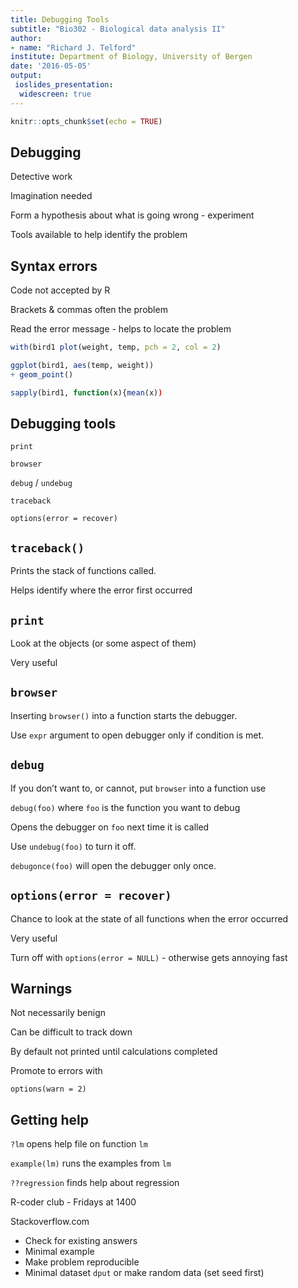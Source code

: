 ```yaml
---
title: Debugging Tools
subtitle: "Bio302 - Biological data analysis II"
author: 
- name: "Richard J. Telford"
institute: Department of Biology, University of Bergen
date: '2016-05-05'
output: 
 ioslides_presentation:
  widescreen: true
---
```


```r
knitr::opts_chunk$set(echo = TRUE)
```

## Debugging

Detective work

Imagination needed

Form a hypothesis about what is going wrong - experiment

Tools available to help identify the problem

## Syntax errors

Code not accepted by R

Brackets & commas often the problem

Read the error message - helps to locate the problem


```r
with(bird1 plot(weight, temp, pch = 2, col = 2)
```
```r
ggplot(bird1, aes(temp, weight))
+ geom_point()
```

```r
sapply(bird1, function(x){mean(x))
```


## Debugging tools

`print`

`browser`

`debug` / `undebug`

`traceback`

`options(error = recover)`

## `traceback()`
Prints the stack of functions called. 

Helps identify where the error first occurred


## `print`

Look at the objects (or some aspect of them)

Very useful

## `browser`

Inserting `browser()` into a function starts the debugger.

Use `expr` argument to open debugger only if condition is met.

## `debug`
If you don't want to, or cannot, put `browser` into a function use

`debug(foo)` where `foo` is the function you want to debug

Opens the debugger on `foo` next time it is called

Use `undebug(foo)` to turn it off.

`debugonce(foo)` will open the debugger only once.

## `options(error = recover)`

Chance to look at the state of all functions when the error occurred

Very useful

Turn off with `options(error = NULL)` - otherwise gets annoying fast 

## Warnings

Not necessarily benign

Can be difficult to track down

By default not printed until calculations completed

Promote to errors with

`options(warn = 2)`

## Getting help

`?lm` opens help file on function `lm`

`example(lm)` runs the examples from `lm`

`??regression` finds help about regression

R-coder club - Fridays at 1400

Stackoverflow.com

 - Check for existing answers
 - Minimal example
 - Make problem reproducible
 - Minimal dataset
 `dput` or make random data (set seed first)